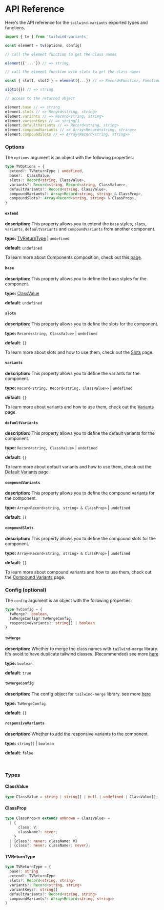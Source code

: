 # API Reference

Here's the API reference for the `tailwind-variants` exported types and functions.

```js
import { tv } from 'tailwind-variants'

const element = tv(options, config)

// call the element function to get the class names

element({'...'}) // => string

// call the element function with slots to get the class names

const { slot1, slot2 } = element({...}) // => Record<Function, Function>

slot1({}) // => string

// access to the returned object

element.base // => string
element.slots // => Record<string, string>
element.variants // => Record<string, string>
element.variantKeys // => string[]
element.defaultVariants // => Record<string, string>
element.compoundVariants // => Array<Record<string, string>>
element.compoundSlots // => Array<Record<string, string>>
```

### Options

The `options` argument is an object with the following properties:

```ts
type TVOptions = {
  extend?: TVReturnType | undefined,
  base?:  ClassValue,
  slots?: Record<string, ClassValue>,
  variants?: Record<string, Record<string, ClassValue>>,
  defaultVariants?: Record<string, ClassValue>,
  compoundVariants?: Array<Record<string, string> & ClassProp>,
  compoundSlots?: Array<Record<string, string> & ClassProp>,
}
```


#### `extend`

**description:** This property allows you to extend the `base` styles, `slots`, `variants`, 
`defaultVariants` and `compoundVariants` from another component.

**type:** [TVReturnType](/docs/api-reference#tvreturntype) | `undefined`  

**default**: `undefined` 

To learn more about Components composition, check out this [page](/docs/composing-components).


#### `base`

**description:** This property allows you to define the base styles for the component.

**type:**  [ClassValue](/docs/api-reference#classvalue)

**default**: `undefined`

#### `slots`

**description:** This property allows you to define the slots for the component.

**type:**  `Record<string, ClassValue>` | `undefined`

**default**: `{}`

To learn more about slots and how to use them, check out the [Slots](/docs/slots) page.

#### `variants`

**description:** This property allows you to define the variants for the component.

**type:**  `Record<string, Record<string, ClassValue>>` | `undefined`

**default**: `{}`

To learn more about variants and how to use them, check out the [Variants](/docs/variants) page.

#### `defaultVariants`

**description:** This property allows you to define the default variants for the component.

**type:**  `Record<string, ClassValue>` | `undefined`

**default**: `{}`

To learn more about default variants and how to use them, check out the [Default Variants](/docs/variants#default-variants) page.

#### `compoundVariants`

**description:** This property allows you to define the compound variants for the component.

**type:**  `Array<Record<string, string> & ClassProp>` | `undefined`

**default**: `[]`

#### `compoundSlots`

**description:** This property allows you to define the compound slots for the component.

**type:**  `Array<Record<string, string> & ClassProp>` | `undefined`

**default**: `[]`


To learn more about compound variants and how to use them, check out the [Compound Variants](/docs/variants#compound-variants) page.

### Config (optional)

The `config` argument is an object with the following properties:

```ts
type TvConfig = {
  twMerge?: boolean,
  twMergeConfig?:TwMergeConfig,
  responsiveVariants?: string[] | boolean
}
```

#### `twMerge`

**description:** Whether to merge the class names with `tailwind-merge` library. 
It's avoid to have duplicate tailwind classes. (Recommended) see more [here](https://github.com/dcastil/tailwind-merge/blob/v1.8.1/README.md)

**type:** `boolean`

**default**: `true`

#### `twMergeConfig`

**description:** The config object for `tailwind-merge` library. see more [here](https://github.com/dcastil/tailwind-merge/blob/v1.8.1/docs/configuration.md)

**type:** `TwMergeConfig`

**default**: `{}`

#### `responsiveVariants`

**description:** Whether to add the responsive variants to the component.

**type:** `string[]` | `boolean`

**default**: `false`

<br/>

### Types

#### ClassValue

```ts
type ClassValue = string | string[] | null | undefined | ClassValue[];
```

#### ClassProp

```ts
type ClassProp<V extends unknown = ClassValue> =
  | {
      class: V;
      className?: never;
    }
  | {class?: never; className: V}
  | {class?: never; className?: never};
```

#### TVReturnType

```ts
type TVReturnType = {
  base?: string
  extend?: TVReturnType
  slots?: Record<string, string>
  variants?: Record<string, string>
  variantKeys?: string[]
  defaultVariants?: Record<string, string>
  compoundVariants?: Array<Record<string, string>>
}
```